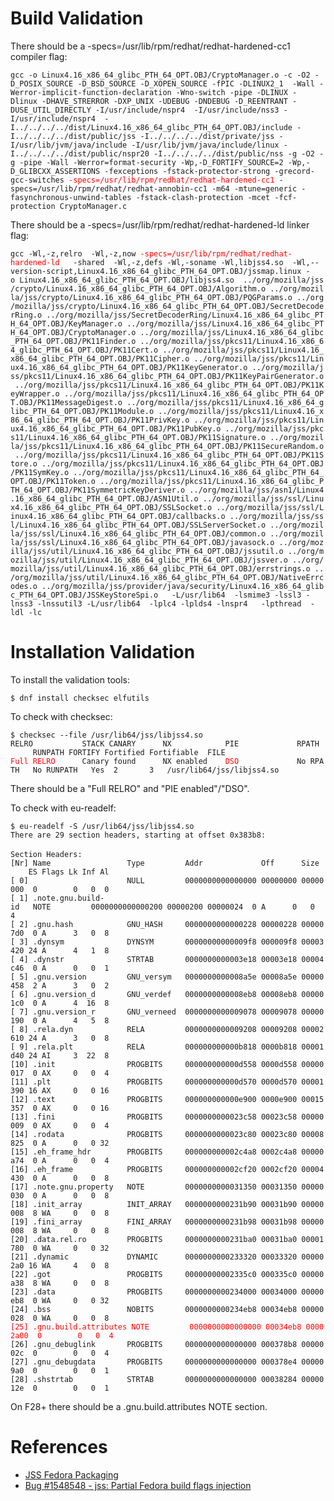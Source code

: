 = Build Validation =

There should be a -specs=/usr/lib/rpm/redhat/redhat-hardened-cc1 compiler flag:

 gcc -o Linux4.16_x86_64_glibc_PTH_64_OPT.OBJ/CryptoManager.o -c -O2 -D_POSIX_SOURCE -D_BSD_SOURCE -D_XOPEN_SOURCE -fPIC -DLINUX2_1  -Wall -Werror-implicit-function-declaration -Wno-switch -pipe -DLINUX -Dlinux -DHAVE_STRERROR -DXP_UNIX -UDEBUG -DNDEBUG -D_REENTRANT -DUSE_UTIL_DIRECTLY -I/usr/include/nspr4  -I/usr/include/nss3 -I/usr/include/nspr4  -I../../../../dist/Linux4.16_x86_64_glibc_PTH_64_OPT.OBJ/include -I../../../../dist/public/jss -I../../../../dist/private/jss -I/usr/lib/jvm/java/include -I/usr/lib/jvm/java/include/linux -I../../../../dist/public/nspr20 -I../../../../dist/public/nss -g -O2 -g -pipe -Wall -Werror=format-security -Wp,-D_FORTIFY_SOURCE=2 -Wp,-D_GLIBCXX_ASSERTIONS -fexceptions -fstack-protector-strong -grecord-gcc-switches <font color="red">-specs=/usr/lib/rpm/redhat/redhat-hardened-cc1</font> -specs=/usr/lib/rpm/redhat/redhat-annobin-cc1 -m64 -mtune=generic -fasynchronous-unwind-tables -fstack-clash-protection -mcet -fcf-protection CryptoManager.c

There should be a -specs=/usr/lib/rpm/redhat/redhat-hardened-ld linker flag:

 gcc -Wl,-z,relro  -Wl,-z,now <font color="red">-specs=/usr/lib/rpm/redhat/redhat-hardened-ld</font>   -shared  -Wl,-z,defs -Wl,-soname -Wl,libjss4.so  -Wl,--version-script,Linux4.16_x86_64_glibc_PTH_64_OPT.OBJ/jssmap.linux -o Linux4.16_x86_64_glibc_PTH_64_OPT.OBJ/libjss4.so  ../org/mozilla/jss/crypto/Linux4.16_x86_64_glibc_PTH_64_OPT.OBJ/Algorithm.o ../org/mozilla/jss/crypto/Linux4.16_x86_64_glibc_PTH_64_OPT.OBJ/PQGParams.o ../org/mozilla/jss/crypto/Linux4.16_x86_64_glibc_PTH_64_OPT.OBJ/SecretDecoderRing.o ../org/mozilla/jss/SecretDecoderRing/Linux4.16_x86_64_glibc_PTH_64_OPT.OBJ/KeyManager.o ../org/mozilla/jss/Linux4.16_x86_64_glibc_PTH_64_OPT.OBJ/CryptoManager.o ../org/mozilla/jss/Linux4.16_x86_64_glibc_PTH_64_OPT.OBJ/PK11Finder.o ../org/mozilla/jss/pkcs11/Linux4.16_x86_64_glibc_PTH_64_OPT.OBJ/PK11Cert.o ../org/mozilla/jss/pkcs11/Linux4.16_x86_64_glibc_PTH_64_OPT.OBJ/PK11Cipher.o ../org/mozilla/jss/pkcs11/Linux4.16_x86_64_glibc_PTH_64_OPT.OBJ/PK11KeyGenerator.o ../org/mozilla/jss/pkcs11/Linux4.16_x86_64_glibc_PTH_64_OPT.OBJ/PK11KeyPairGenerator.o ../org/mozilla/jss/pkcs11/Linux4.16_x86_64_glibc_PTH_64_OPT.OBJ/PK11KeyWrapper.o ../org/mozilla/jss/pkcs11/Linux4.16_x86_64_glibc_PTH_64_OPT.OBJ/PK11MessageDigest.o ../org/mozilla/jss/pkcs11/Linux4.16_x86_64_glibc_PTH_64_OPT.OBJ/PK11Module.o ../org/mozilla/jss/pkcs11/Linux4.16_x86_64_glibc_PTH_64_OPT.OBJ/PK11PrivKey.o ../org/mozilla/jss/pkcs11/Linux4.16_x86_64_glibc_PTH_64_OPT.OBJ/PK11PubKey.o ../org/mozilla/jss/pkcs11/Linux4.16_x86_64_glibc_PTH_64_OPT.OBJ/PK11Signature.o ../org/mozilla/jss/pkcs11/Linux4.16_x86_64_glibc_PTH_64_OPT.OBJ/PK11SecureRandom.o ../org/mozilla/jss/pkcs11/Linux4.16_x86_64_glibc_PTH_64_OPT.OBJ/PK11Store.o ../org/mozilla/jss/pkcs11/Linux4.16_x86_64_glibc_PTH_64_OPT.OBJ/PK11SymKey.o ../org/mozilla/jss/pkcs11/Linux4.16_x86_64_glibc_PTH_64_OPT.OBJ/PK11Token.o ../org/mozilla/jss/pkcs11/Linux4.16_x86_64_glibc_PTH_64_OPT.OBJ/PK11SymmetricKeyDeriver.o ../org/mozilla/jss/asn1/Linux4.16_x86_64_glibc_PTH_64_OPT.OBJ/ASN1Util.o ../org/mozilla/jss/ssl/Linux4.16_x86_64_glibc_PTH_64_OPT.OBJ/SSLSocket.o ../org/mozilla/jss/ssl/Linux4.16_x86_64_glibc_PTH_64_OPT.OBJ/callbacks.o ../org/mozilla/jss/ssl/Linux4.16_x86_64_glibc_PTH_64_OPT.OBJ/SSLServerSocket.o ../org/mozilla/jss/ssl/Linux4.16_x86_64_glibc_PTH_64_OPT.OBJ/common.o ../org/mozilla/jss/ssl/Linux4.16_x86_64_glibc_PTH_64_OPT.OBJ/javasock.o ../org/mozilla/jss/util/Linux4.16_x86_64_glibc_PTH_64_OPT.OBJ/jssutil.o ../org/mozilla/jss/util/Linux4.16_x86_64_glibc_PTH_64_OPT.OBJ/jssver.o ../org/mozilla/jss/util/Linux4.16_x86_64_glibc_PTH_64_OPT.OBJ/errstrings.o ../org/mozilla/jss/util/Linux4.16_x86_64_glibc_PTH_64_OPT.OBJ/NativeErrcodes.o ../org/mozilla/jss/provider/java/security/Linux4.16_x86_64_glibc_PTH_64_OPT.OBJ/JSSKeyStoreSpi.o   -L/usr/lib64  -lsmime3 -lssl3 -lnss3 -lnssutil3 -L/usr/lib64  -lplc4 -lplds4 -lnspr4   -lpthread  -ldl -lc

= Installation Validation =

To install the validation tools:

<pre>
$ dnf install checksec elfutils
</pre>

To check with checksec:

 $ checksec --file /usr/lib64/jss/libjss4.so
 RELRO           STACK CANARY      NX            PIE             RPATH      RUNPATH	FORTIFY	Fortified Fortifiable  FILE
 <font color="red">Full RELRO</font>      Canary found      NX enabled    <font color="red">DSO</font>             No RPATH   No RUNPATH   Yes	2		3	/usr/lib64/jss/libjss4.so
There should be a "Full RELRO" and "PIE enabled"/"DSO".

To check with eu-readelf:

 $ eu-readelf -S /usr/lib64/jss/libjss4.so
 There are 29 section headers, starting at offset 0x383b8:
 
 Section Headers:
 [Nr] Name                 Type         Addr             Off      Size     ES Flags Lk Inf Al
 [ 0]                      NULL         0000000000000000 00000000 00000000  0        0   0  0
 [ 1] .note.gnu.build-id   NOTE         0000000000000200 00000200 00000024  0 A      0   0  4
 [ 2] .gnu.hash            GNU_HASH     0000000000000228 00000228 000007d0  0 A      3   0  8
 [ 3] .dynsym              DYNSYM       00000000000009f8 000009f8 00003420 24 A      4   1  8
 [ 4] .dynstr              STRTAB       0000000000003e18 00003e18 00004c46  0 A      0   0  1
 [ 5] .gnu.version         GNU_versym   0000000000008a5e 00008a5e 00000458  2 A      3   0  2
 [ 6] .gnu.version_d       GNU_verdef   0000000000008eb8 00008eb8 000001c0  0 A      4  16  8
 [ 7] .gnu.version_r       GNU_verneed  0000000000009078 00009078 00000190  0 A      4   5  8
 [ 8] .rela.dyn            RELA         0000000000009208 00009208 00002610 24 A      3   0  8
 [ 9] .rela.plt            RELA         000000000000b818 0000b818 00001d40 24 AI     3  22  8
 [10] .init                PROGBITS     000000000000d558 0000d558 00000017  0 AX     0   0  4
 [11] .plt                 PROGBITS     000000000000d570 0000d570 00001390 16 AX     0   0 16
 [12] .text                PROGBITS     000000000000e900 0000e900 00015357  0 AX     0   0 16
 [13] .fini                PROGBITS     0000000000023c58 00023c58 00000009  0 AX     0   0  4
 [14] .rodata              PROGBITS     0000000000023c80 00023c80 00008825  0 A      0   0 32
 [15] .eh_frame_hdr        PROGBITS     000000000002c4a8 0002c4a8 00000a74  0 A      0   0  4
 [16] .eh_frame            PROGBITS     000000000002cf20 0002cf20 00004430  0 A      0   0  8
 [17] .note.gnu.property   NOTE         0000000000031350 00031350 00000030  0 A      0   0  8
 [18] .init_array          INIT_ARRAY   0000000000231b90 00031b90 00000008  8 WA     0   0  8
 [19] .fini_array          FINI_ARRAY   0000000000231b98 00031b98 00000008  8 WA     0   0  8
 [20] .data.rel.ro         PROGBITS     0000000000231ba0 00031ba0 00001780  0 WA     0   0 32
 [21] .dynamic             DYNAMIC      0000000000233320 00033320 000002a0 16 WA     4   0  8
 [22] .got                 PROGBITS     00000000002335c0 000335c0 00000a38  8 WA     0   0  8
 [23] .data                PROGBITS     0000000000234000 00034000 00000eb8  0 WA     0   0 32
 [24] .bss                 NOBITS       0000000000234eb8 00034eb8 00000028  0 WA     0   0  8
 <font color="red">[25] .gnu.build.attributes NOTE         0000000000000000 00034eb8 00002a00  0        0   0  4</font>
 [26] .gnu_debuglink       PROGBITS     0000000000000000 000378b8 0000002c  0        0   0  4
 [27] .gnu_debugdata       PROGBITS     0000000000000000 000378e4 000009a0  0        0   0  1
 [28] .shstrtab            STRTAB       0000000000000000 00038284 0000012e  0        0   0  1

On F28+ there should be a .gnu.build.attributes NOTE section.

= References =

* [[JSS Fedora Packaging]]
* [https://bugzilla.redhat.com/show_bug.cgi?id=1548548 Bug #1548548 - jss: Partial Fedora build flags injection]